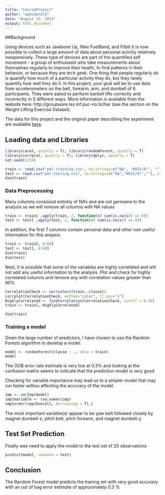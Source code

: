 ```yaml
---
title: "CourseProject"
author: "wpmcdonald"
date: "August 22, 2014"
output: html_document
---
```

##Background

Using devices such as Jawbone Up, Nike FuelBand, and Fitbit it is now possible to collect a large amount of data about personal activity relatively inexpensively. These type of devices are part of the quantified self movement – a group of enthusiasts who take measurements about themselves regularly to improve their health, to find patterns in their behavior, or because they are tech geek. One thing that people regularly do is quantify how much of a particular activity they do, but they rarely quantify how well they do it. In this project, your goal will be to use data from accelerometers on the belt, forearm, arm, and dumbell of 6 participants. They were asked to perform barbell lifts correctly and incorrectly in 5 different ways. More information is available from the website here: http://groupware.les.inf.puc-rio.br/har (see the section on the Weight Lifting Exercise Dataset).  

The data for this project and the original paper describing the experiment are available
[here](http://groupware.les.inf.puc-rio.br/har).

## Loading data and Libraries

```r
library(caret, quietly = T); library(randomForest, quietly = T)
library(corrplot, quietly = T); library(dplyr, quietly = T)
set.seed(1234)
```

```r
train <- read.csv("pml-training.csv", na.strings=c("NA", "#DIV/0!", ""), strip.white = T)
test <- read.csv("pml-testing.csv", na.strings=c("NA","#DIV/0!",""), strip.white = T)
dim(train)
```

### Data Preprocessing
Many columns consisisst entirely of NA's and are not germaine to the analysis so we will remove all columns with NA values

```r
train <- train[ ,apply(train, 2, function(x) sum(is.na(x)) == 0)]
test <- test[ ,apply(test, 2, function(x) sum(is.na(x)) == 0)]
```

In addition, the first 7 columns contain personal data and other non useful information for this anaysis.

```r
train <- train[, 8:60]
test <- test[, 8:60]
dim(train)
dim(test)
``` 

Next, it is possible that some of the variables are highly correlated and will not add any useful information to the analysis. Plot and check for highly correlated columns and remove any with correlation values greater than 90%

```r
CorrelationCheck <- cor(select(train,-classe))
corrplot(CorrelationCheck, method="color", tl.pos="n")
HighlyCorrelated <- findCorrelation(CorrelationCheck, cutoff = 0.90)
train <- train[,-HighlyCorrelated]

dim(train)
```

### Training a model

Given the large number of predictors, I have chosen to use the Random Forests 
algorithm to develop a model.

```r
model <- randomForest(classe ~ ., data = train)
model
```

The OOB error rate estimate is very low at 0.3% and looking at the confusion matrix seems to indicate that the prediction model is very good
 
Checking for variable importance may lead us to a simpler model that may run faster withou affecting the accuracy of the model.

```r
imp <- varImp(model)
imp$Variable <- row.names(imp)
imp[order(imp$Overall, decreasing = T),]
```

The most important variable(s) appear to be yaw belt followed closely by  magnet dumbell-z, pitch belt, pitch forearm, and magnet dumbell-y

## Test Set Prediction

Finally wee need to apply the model to the test set of 20 observations 


```r
predict(model, newdata = test)
```

## Conclusion
The Random Forest model predicts the trainng set with very good accuracy with an out of bag error estimate of approximately 0.3 %
